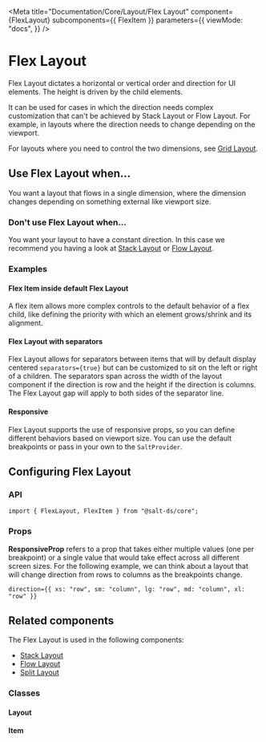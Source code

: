 
<Meta
  title="Documentation/Core/Layout/Flex Layout"
  component={FlexLayout}
  subcomponents={{ FlexItem }}
  parameters={{
    viewMode: "docs",
  }}
/>

# Flex Layout

Flex Layout dictates a horizontal or vertical order and direction for UI elements.
The height is driven by the child elements.

It can be used for cases in which the direction needs complex customization that can't be achieved by Stack Layout or Flow Layout.
For example, in layouts where the direction needs to change depending on the viewport.

For layouts where you need to control the two dimensions, see [Grid Layout](?path=/docs/documentation-core-layout-grid-layout--page).

<Canvas>
  <Story id="core-layout-flex-layout--default" />
</Canvas>

## Use Flex Layout when...

You want a layout that flows in a single dimension, where the dimension changes depending on something external like viewport size.

### Don't use Flex Layout when...

You want your layout to have a constant direction. In this case we recommend you having a look at [Stack Layout](?path=/docs/documentation-core-layout-stack-layout--page) or [Flow Layout](?path=/docs/documentation-core-layout-flow-layout--page).

### Examples

#### Flex Item inside default Flex Layout

A flex item allows more complex controls to the default behavior of a flex child, like defining the priority with which an element grows/shrink and its alignment.

<Canvas>
  <Story id="core-layout-flex-layout-flex-item--flex-item-wrapper" />
</Canvas>

#### Flex Layout with separators

Flex Layout allows for separators between items that will by default display centered `separators={true}` but can be customized to sit on the left or right of a children.
The separators span across the width of the layout component if the direction is row and the height if the direction is columns.
The Flex Layout gap will apply to both sides of the separator line.

<Canvas>
  <Story id="core-layout-flex-layout--with-separators" />
</Canvas>

#### Responsive

Flex Layout supports the use of responsive props, so you can define different behaviors based on viewport size.
You can use the default breakpoints or pass in your own to the `SaltProvider`.

<Canvas>
  <Story id="core-layout-flex-layout--using-responsive-props" />
</Canvas>

## Configuring Flex Layout

### API

```
import { FlexLayout, FlexItem } from "@salt-ds/core";
```

### Props

**ResponsiveProp** refers to a prop that takes either multiple values (one per breakpoint) or a single value that would take effect across all different screen sizes.
For the following example, we can think about a layout that will change direction from rows to columns as the breakpoints change.

```
direction={{ xs: "row", sm: "column", lg: "row", md: "column", xl: "row" }}
```

<ArgsTable of={FlexLayout} />

## Related components

The Flex Layout is used in the following components:

- [Stack Layout](?path=/docs/documentation-core-layout-stack-layout--page)
- [Flow Layout](?path=/docs/documentation-core-layout-flow-layout--page)
- [Split Layout](?path=/docs/documentation-core-layout-split-layout--page)

### Classes

#### Layout

<CSSClassTable of={FlexLayout} />

#### Item

<CSSClassTable of={FlexItem} />

<HelpAndSupport />
